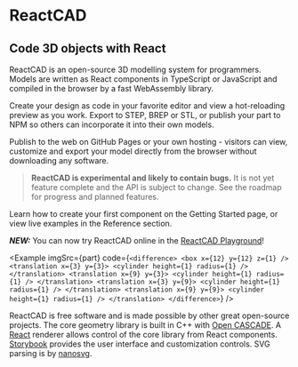 
<Meta title="Home" />

# ReactCAD

## Code 3D objects with React

ReactCAD is an open-source 3D modelling system for programmers. Models are written as React components in TypeScript or JavaScript and compiled in the browser by a fast WebAssembly library.

Create your design as code in your favorite editor and view a hot-reloading preview as you work. Export to STEP, BREP or STL, or publish your part to NPM so others can incorporate it into their own models.

Publish to the web on GitHub Pages or your own hosting - visitors can view, customize and export your model directly from the browser without downloading any software.

> **ReactCAD is experimental and likely to contain bugs.** It is not yet feature complete and the API is subject to change. See the <Link to="roadmap">roadmap</Link> for progress and planned features.

Learn how to create your first component on the <Link to="getting-started">Getting Started</Link> page, or view live examples in the <Link to="reference-introduction">Reference</Link> section.

_**NEW:**_ You can now try ReactCAD online in the [ReactCAD Playground](https://react-cad.github.io/playground)!

<Example
  imgSrc={part}
  code={`
<difference>
  <box x={12} y={12} z={1} />
  <translation x={3} y={3}>
    <cylinder height={1} radius={1} />
  </translation>
  <translation x={9} y={3}>
    <cylinder height={1} radius={1} />
  </translation>
  <translation x={3} y={9}>
    <cylinder height={1} radius={1} />
  </translation>
  <translation x={9} y={9}>
    <cylinder height={1} radius={1} />
  </translation>
</difference>
`}
/>

ReactCAD is free software and is made possible by other great open-source projects. The core geometry library is built in C++ with [Open CASCADE](https://dev.opencascade.org/). A [React](https://reactjs.org) renderer allows control of the core library from React components. [Storybook](https://storybook.js.org/) provides the user interface and customization controls. SVG parsing is by [nanosvg](https://github.com/memononen/nanosvg).
